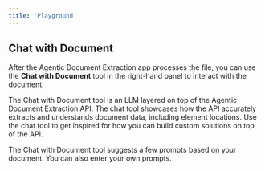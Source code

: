 ```yaml
---
title: 'Playground'
---
```


## Chat with Document
After the Agentic Document Extraction app processes the file, you can use the **Chat with Document** tool in the right-hand panel to interact with the document.

The Chat with Document tool is an LLM layered on top of the Agentic Document Extraction API. The chat tool showcases how the API accurately extracts and understands document data, including element locations. Use the chat tool to get inspired for how you can build custom solutions on top of the API.

The Chat with Document tool suggests a few prompts based on your document. You can also enter your own prompts.